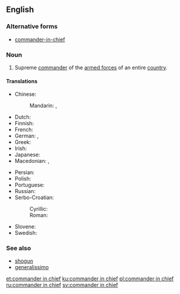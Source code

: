 ==English==

===Alternative forms===
* [[commander-in-chief]]

===Noun===
{{en-noun|head=[[commander]] [[in]] [[chief]]|commanders in chief}}

# {{senseid|en|Supreme commander of the armed forces of an entire country}}Supreme [[commander]] of the [[armed forces]] of an entire [[country]].

====Translations====
{{trans-top|Supreme commander of the armed forces of an entire country}}
* Chinese:
*: Mandarin: {{t|cmn|總司令|sc=Hani}}, {{t+|cmn|总司令|tr=zǒngsīlìng|sc=Hani}}
* Dutch: {{t+|nl|opperbevelhebber|m}}
* Finnish: {{t|fi|puolustusvoimain ylipäällikkö}}
* French: {{t|fr|commandant en chef|m}}
* German: {{t|de|Oberbefehlshaber|m}}, {{t+|de|OB|m}}
* Greek: {{t+|el|αρχιστράτηγος|m|tr=archistrátigos}}
* Irish: {{t|ga|ardcheannasaí|m}}
* Japanese: {{t|ja|最高指揮官|tr=さいこうしきかん, saikō shikikan|sc=Jpan}}
* Macedonian: {{t|mk|главен командант|m|tr=gláven komandánt}},  {{t|mk|врховен командант|m|tr=v'rhoven komandánt}}
{{trans-mid}}
* Persian: {{t|fa|فرمانده کل قوا|tr=farmânde-ye kol-le qovâ|sc=fa-Arab}}
* Polish: {{t|pl|naczelny wódz|m}}
* Portuguese: {{t|pt|comandante-em-chefe|m|f}}
* Russian: {{t+|ru|главнокомандующий|m|tr=glavnokomándujuščij}}
* Serbo-Croatian:
*: Cyrillic: {{t|sh|војсковођа|m}}
*: Roman: {{t|sh|vojskovođa|m|tr=vojskovođa}}
* Slovene: {{t|sl|vrhovni poveljnik|m}}
* Swedish: {{t|sv|överbefälhavare}}
{{trans-bottom}}

===See also===
* [[shogun]]
* [[generalissimo]]

[[et:commander in chief]]
[[ku:commander in chief]]
[[pl:commander in chief]]
[[ru:commander in chief]]
[[sv:commander in chief]]